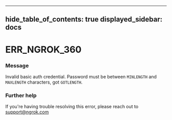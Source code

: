 

---
hide_table_of_contents: true
displayed_sidebar: docs
---


# ERR_NGROK_360

### Message
Invalid basic auth credential. Password must be between `MINLENGTH` and `MAXLENGTH` characters, got `GOTLENGTH`.

<ErrorDetails error="err_ngrok_360" />



### Further help
If you're having trouble resolving this error, please reach out to [support@ngrok.com](mailto:support@ngrok.com?subject=Help%20with%20ERR_NGROK_360)

